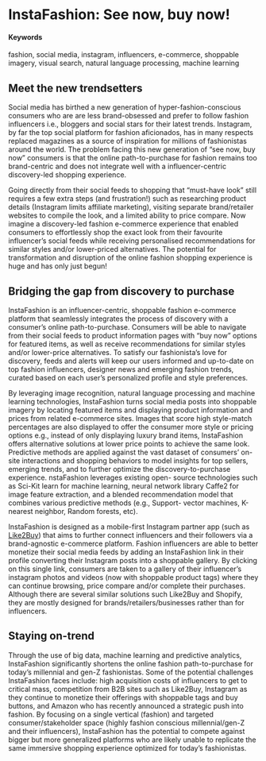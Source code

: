 # InstaFashion: See now, buy now! {#InstaFashion}

#### Keywords {-}

fashion, social media, instagram, influencers, e-commerce, shoppable imagery, visual search, natural language processing, machine learning

## Meet the new trendsetters {-}

Social media has birthed a new generation of hyper-fashion-conscious consumers who are are less brand-obsessed and prefer to follow fashion influencers i.e., bloggers and social stars for their latest trends. Instagram, by far the top social platform for fashion aficionados, has in many respects replaced magazines as a source of inspiration for millions of fashionistas around the world. The problem facing this new generation of "see now, buy now" consumers is that the online path-to-purchase for fashion remains too brand-centric and does not integrate well with a influencer-centric discovery-led shopping experience.

Going directly from their social feeds to shopping that "must-have look" still requires a few extra steps (and frustration!) such as researching product details (Instagram limits affiliate marketing), visiting separate brand/retailer websites to compile the look, and a limited ability to price compare. Now imagine a discovery-led fashion e-commerce experience that enabled consumers to effortlessly shop the exact look from their favourite influencer's social feeds while receiving personalised recommendations for similar styles and/or lower-priced alternatives. The potential for transformation and disruption of the online fashion shopping experience is huge and has only just begun!

## Bridging the gap from discovery to purchase {-}

InstaFashion is an influencer-centric, shoppable fashion e-commerce platform that seamlessly integrates the process of discovery with a consumer's online path-to-purchase. Consumers will be able to navigate from their social feeds to product information pages with "buy now" options for featured items, as well as receive recommendations for similar styles and/or lower-price alternatives. To satisfy our fashionista’s love for discovery, feeds and alerts will keep our users informed and up-to-date on top fashion influencers, designer news and emerging fashion trends, curated based on each user's personalized profile and style preferences.

By leveraging image recognition, natural language processing and machine learning technologies, InstaFashion turns social media posts into shoppable imagery by locating featured items and displaying product information and prices from related e-commerce sites. Images that score high style-match percentages are also displayed to offer the consumer more style or pricing options e.g., instead of only displaying luxury brand items, InstaFashion offers alternative solutions at lower price points to achieve the same look. Predictive methods are applied against the vast dataset of consumers’ on-site interactions and shopping behaviors to model insights for top sellers, emerging trends, and to further optimize the discovery-to-purchase experience. nstaFashion leverages existing open- source technologies such as Sci-Kit learn for machine learning, neural network library Caffe2 for image feature extraction, and a blended recommendation model that combines various predictive methods (e.g., Support- vector machines, K-nearest neighbor, Random forests, etc).

InstaFashion is designed as a mobile-first Instagram partner app (such as [Like2Buy](https://www.curalate.com/blog/like2buy-drive-traffic-and-revenue-from-instagram/)) that aims to further connect influencers and their followers via a brand-agnostic e-commerce platform. Fashion influencers are able to better monetize their social media feeds by adding an InstaFashion link in their profile converting their Instagram posts into a shoppable gallery. By clicking on this single link, consumers are taken to a gallery of their influencer's instagram photos and videos (now with shoppable product tags) where they can continue browsing, price compare and/or complete their purchases. Although there are several similar solutions such Like2Buy and Shopify, they are mostly designed for brands/retailers/businesses rather than for influencers.

## Staying on-trend {-}

Through the use of big data, machine learning and predictive analytics, InstaFashion significantly shortens the online fashion path-to-purchase for today’s millennial and gen-Z fashionistas. Some of the potential challenges InstaFashion faces include: high acquisition costs of influencers to get to critical mass, competition from B2B sites such as Like2Buy, Instagram as they continue to monetize their offerings with shoppable tags and buy buttons, and Amazon who has recently announced a strategic push into fashion. By focusing on a single vertical (fashion) and targeted consumer/stakeholder space (highly fashion conscious millennial/gen-Z and their influencers), InstaFashion has the potential to compete against bigger but more generalized platforms who are likely unable to replicate the same immersive shopping experience optimized for today's fashionistas. 